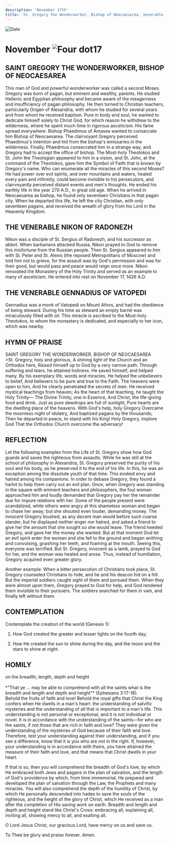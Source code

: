```yaml
---
description: 'November 17th'
title: 'St. Gregory the Wonderworker, Bishop of Neocaesarea, Venerable Nikon of Radonezh, Venerable Gennadius of Vatopedi'
---
```


<CustomPaginator />
<RunningHead />

<Image src="/title-imprint.png" height={68} width={50} alt="Date" className="title-imprint"/>

# <div id="date">November <Image className="four-dot" src="/four-dot.png" height={15} width={15} alt="Four dot" />17</div>

## SAINT GREGORY THE WONDERWORKER, BISHOP OF NEOCAESAREA

This man of God and powerful wonderworker was called a second Moses. Gregory was born of pagan, but eminent and wealthy, parents. He studied Hellenic and Egyptian philosophy and became aware of the meagerness and insufficiency of pagan philosophy. He then turned to Christian teachers, particularly Origen of Alexandria, with whom he studied for several years and from whom he received baptism. Pure in body and soul, he wanted to dedicate himself solely to Christ God, for which reason he withdrew to the wilderness, where he spent much time in rigorous asceticism. His fame spread everywhere. Bishop Phaedimus of Amasea wanted to consecrate him Bishop of Neocaesarea. The clairvoyant Gregory perceived Phaedimus's intention and hid from the bishop's emissaries in the wilderness. Finally, Phaedimus consecrated him in a strange way, and Gregory had to accept the office of bishop. The Most-holy Theotokos and St. John the Theologian appeared to him in a vision, and St. John, at the command of the Theotokos, gave him the Symbol of Faith that is known by Gregory's name. Who can enumerate all the miracles of this second Moses? He had power over evil spirits, and over mountains and waters, healed every pain and infirmity, could become invisible to his persecutors, and clairvoyantly perceived distant events and men's thoughts. He ended his earthly life in the year 270 A.D., in great old age. When he arrived in Neocaesarea as bishop, he found only seventeen Christians in that pagan city. When he departed this life, he left the city Christian, with only seventeen pagans, and received the wreath of glory from his Lord in the Heavenly Kingdom.

## THE VENERABLE NIKON OF RADONEZH

Nikon was a disciple of St. Sergius of Radonezh, and his successor as abbot. When barbarians attacked Russia, Nikon prayed to God to remove this misfortune from the Russian people. Then St. Sergius appeared to him with St. Peter and St. Alexis (the reposed Metropolitans of Moscow) and told him not to grieve, for the assault was by God's permission and was for their good, but would pass and peace would reign once more. Nikon renovated the Monastery of the Holy Trinity and served as an example to many of asceticism. He entered into rest on November 17, 1426 A.D.

## THE VENERABLE GENNADIUS OF VATOPEDI

Gennadius was a monk of Vatopedi on Mount Athos, and had the obedience of being steward. During his time as steward an empty barrel was miraculously filled with oil. This miracle is ascribed to the Most-holy Theotokos, to whom the monastery is dedicated, and especially to her icon, which was nearby.


## HYMN OF PRAISE
<div style={{textAlign:'center', color:'crimson', fontWeight:'bold'}}>
SAINT GREGORY THE WONDERWORKER, BISHOP OF NEOCAESAREA
</div>
>St. Gregory, holy and glorious,  
A shining light of the Church and an Orthodox hero,  
Raised himself up to God by a very narrow path:  
Through suffering and tears, he attained holiness.  
He saved himself, and helped many.  
By his exemplary life, words and miracles,  
He helped the unbelievers to belief,  
And believers to be pure and true to the Faith.  
The heavens were open to him,  
And he clearly penetrated the secrets of men.  
He received mystical teachings from heaven;  
As the heart of that teaching, he taught the Holy Trinity—  
The Divine Trinity, one in Essence,  
And Christ, the life-giving food and drink.  
Just as pure dewdrops are full of sunlight,  
Pure hearts are the dwelling place of the heavens.  
With God's help, holy Gregory  
Overcame the moonless night of idolatry,  
And baptized pagans by the thousands;  
Then he departed in peace, to stand with his King!  
Holy Gregory, implore God  
That the Orthodox Church overcome the adversary!  


## REFLECTION

Let the following examples from the Life of St. Gregory show how God guards and saves the righteous from assaults. While he was still at the school of philosophy in Alexandria, St. Gregory preserved the purity of his soul and his body, as he preserved it to the end of his life. In this, he was an exception among the dissolute youth of that time. This evoked envy and hatred among his companions. In order to debase Gregory, they found a harlot to help them carry out an evil plan. Once, when Gregory was standing in the square with eminent teachers and philosophers, the foul woman approached him and loudly demanded that Gregory pay her the remainder due for impure relations with her. Some of the people present were scandalized, while others were angry at this shameless woman and began to chase her away; but she shouted even louder, demanding money. The innocent Gregory blushed, as any decent man would before such coarse slander, but he displayed neither anger nor hatred, and asked a friend to give her the amount that she sought so she would leave. The friend heeded Gregory, and gave her the money she wanted. But at that moment God let an evil spirit enter the woman and she fell to the ground and began writhing and convulsing, gnashing her teeth, and foaming at the mouth. Seeing this, everyone was terrified. But St. Gregory, innocent as a lamb, prayed to God for her, and the woman was healed and arose. Thus, instead of humiliation, Gregory acquired even greater glory.

Another example: When a bitter persecution of Christians took place, St. Gregory counseled Christians to hide, and he and his deacon hid on a hill. But the imperial soldiers caught sight of them and pursued them. When they were almost upon them, Gregory prayed to God for help, and God rendered them invisible to their pursuers. The soldiers searched for them in vain, and finally left without them.


## CONTEMPLATION

Contemplate the creation of the world (Genesis 1):

1. How God created the greater and lesser lights on the fourth day;

2. How He created the sun to shine during the day, and the moon and the stars to shine at night.


## HOMILY
<div style={{textAlign:'center', color:'crimson', fontWeight:'bold'}}>
on the breadth, length, depth and height
</div>
<br />
<div style={{textAlign:'right'}}>
*"That ye … may be able to comprehend with all the saints what is the breadth and length and depth and height"* (Ephesians 3:17-18).
</div>
Behold the fruits of faith and love! Behold the royal gifts that Christ the King confers when He dwells in a man's heart: the understanding of salvific mysteries and the understanding of all that is important to a man's life. This understanding is not personal or exceptional, and it is not individual or novel. It is in accordance with the understanding of the saints—for who are the saints, if not those that are rich in faith and love? They were given the understanding of the mysteries of God because of their faith and love. Therefore, test your understanding against their understanding, and if you see a difference, know that it is you who are not in the right. If, however, your understanding is in accordance with theirs, you have attained the measure of their faith and love, and that means that Christ dwells in your heart.

If that is so, then you will comprehend the breadth of God's love, by which He embraced both Jews and pagans in the plan of salvation, and the length of God's providence by which, from time immemorial, He prepared and developed the plan of salvation through the Law, the Prophets and many miracles. You will also comprehend the depth of the humility of Christ, by which He personally descended into hades to save the souls of the righteous, and the height of the glory of Christ, which He received as a man after the completion of His saving work on earth. Breadth and length and depth and height stand like Christ's Cross: embracing all, explaining all, inviting all, showing mercy to all, and exalting all.

O Lord Jesus Christ, our gracious Lord, have mercy on us and save us.

To Thee be glory and praise forever. Amen.